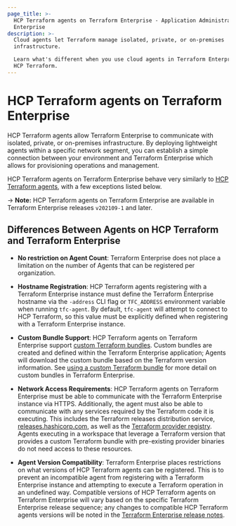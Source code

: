 ```yaml
---
page_title: >-
  HCP Terraform agents on Terraform Enterprise - Application Administration - Terraform
  Enterprise
description: >-
  Cloud agents let Terraform manage isolated, private, or on-premises
  infrastructure.

  Learn what's different when you use cloud agents in Terraform Enterprise vs.
  HCP Terraform.
---
```


# HCP Terraform agents on Terraform Enterprise

HCP Terraform agents allow Terraform Enterprise to communicate with isolated,
private, or on-premises infrastructure. By deploying lightweight agents within a
specific network segment, you can establish a simple connection between your
environment and Terraform Enterprise which allows for provisioning operations and
management.

HCP Terraform agents on Terraform Enterprise behave very similarly to [HCP Terraform agents](/terraform/cloud-docs/agents),
with a few exceptions listed below.

-> **Note:** HCP Terraform agents on Terraform Enterprise are available in Terraform Enterprise releases `v202109-1`
and later.

## Differences Between Agents on HCP Terraform and Terraform Enterprise

* **No restriction on Agent Count**: Terraform Enterprise does not
  place a limitation on the number of Agents that can be registered per organization.

* **Hostname Registration**: HCP Terraform agents registering with a Terraform Enterprise instance
  must define the Terraform Enterprise hostname via the `-address` CLI flag or `TFC_ADDRESS` environment
  variable when running `tfc-agent`. By default, `tfc-agent` will attempt to connect to
  HCP Terraform, so this value must be explicitly defined when registering with a
  Terraform Enterprise instance.

* **Custom Bundle Support**: HCP Terraform agents on Terraform Enterprise support
  [custom Terraform bundles](https://github.com/hashicorp/terraform/tree/main/tools/terraform-bundle).
  Custom bundles are created and defined within the Terraform Enterprise application; Agents will
  download the custom bundle based on the Terraform version information. See
  [using a custom Terraform bundle](https://support.hashicorp.com/hc/en-us/articles/360016992613-Using-custom-and-community-providers-in-Terraform-Cloud-and-Enterprise)
  for more detail on custom bundles in Terraform Enterprise.

* **Network Access Requirements**: HCP Terraform agents on Terraform Enterprise must be able to
  communicate with the Terraform Enterprise instance via HTTPS. Additionally, the agent must also be
  able to communicate with any services required by the Terraform code it is executing.
  This includes the Terraform releases distribution service, [releases.hashicorp.com](https://releases.hashicorp.com),
  as well as the [Terraform provider registry](https://registry.terraform.io). Agents
  executing in a workspace that leverage a Terraform version that provides a custom
  Terraform bundle with pre-existing provider binaries do not need access to these resources.

* **Agent Version Compatibility**: Terraform Enterprise places restrictions on what versions of HCP Terraform agents can be registered. This is to prevent an incompatible agent from registering with a Terraform Enterprise instance and attempting to execute a Terraform operation in an undefined way. Compatible versions of HCP Terraform agents on Terraform Enterprise will vary based on the specific Terraform Enterprise release sequence; any changes to compatible HCP Terraform agents versions will be noted in the [Terraform Enterprise release notes](/terraform/enterprise/releases).